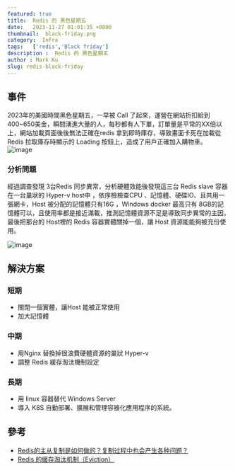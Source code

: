 ```yaml
---
featured: true
title:  Redis 的 黑色星期五 
date:   2023-11-27 01:01:35 +0800
thumbnail:  black-friday.png
category:  Infra
tags:   ['redis','Black friday']
description :  Redis 的 黑色星期五 
author : Mark Ku
slug: redis-black-friday
---
```

## 事件
2023年的美國時間黑色星期五，一早被 Call 了起來，運營在網站折扣給到 400~650美金，瞬間湧進大量的人，每秒都有人下單，訂單量是平常的XX倍以上，網站加載頁面後後無法正確在redis 拿到即時庫存，導致畫面卡死在加載從 Redis 拉取庫存時顯示的 Loading 按鈕上，造成了用戶正確加入購物車。
![image](2.png)

### 分析問題
經過調查發現 3台Redis 同步異常，分析硬體效能後發現這三台 Redis slave 容器在一台巢狀的 Hyper-v host中 ，依序檢檢查CPU 、記憶體、硬碟IO、且共用一張網卡，Host 被分配的記憶體只有16G ，Windows docker 最高只有 8GB的記憶體可以，且使用率都是接近滿載，推測記憶體資源不足是導致同步異常的主因，最後把那台的 Host裡的 Redis 容器實體關掉一個，讓 Host 資源能能夠被充份使用。

![image](3.png)

## 解決方案
### 短期
* 關閉一個實體，讓Host 能被正常使用
* 加大記憶體

### 中期
* 用Nginx 替換掉很浪費硬體資源的巢狀 Hyper-v
* 調整 Redis 緩存淘汰機制設定

### 長期
* 用 linux 容器替代 Windows Server 
* 導入 K8S 自動部署、擴展和管理容器化應用程序的系統。

## 參考
* [Redis的主从复制是如何做的？复制过程中也会产生各种问题？](https://juejin.cn/post/7151593533130948621)
* [Redis 的缓存淘汰机制（Eviction）](https://www.cnblogs.com/buttercup/p/13888110.html)